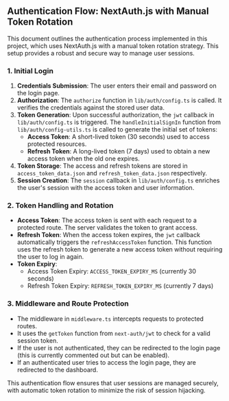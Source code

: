## Authentication Flow: NextAuth.js with Manual Token Rotation

This document outlines the authentication process implemented in this project, which uses NextAuth.js with a manual token rotation strategy. This setup provides a robust and secure way to manage user sessions.

### 1. Initial Login

1.  **Credentials Submission**: The user enters their email and password on the login page.
2.  **Authorization**: The `authorize` function in `lib/auth/config.ts` is called. It verifies the credentials against the stored user data.
3.  **Token Generation**: Upon successful authorization, the `jwt` callback in `lib/auth/config.ts` is triggered. The `handleInitialSignIn` function from `lib/auth/config-utils.ts` is called to generate the initial set of tokens:
    *   **Access Token**: A short-lived token (30 seconds) used to access protected resources.
    *   **Refresh Token**: A long-lived token (7 days) used to obtain a new access token when the old one expires.
4.  **Token Storage**: The access and refresh tokens are stored in `access_token_data.json` and `refresh_token_data.json` respectively.
5.  **Session Creation**: The `session` callback in `lib/auth/config.ts` enriches the user's session with the access token and user information.

### 2. Token Handling and Rotation

*   **Access Token**: The access token is sent with each request to a protected route. The server validates the token to grant access.
*   **Refresh Token**: When the access token expires, the `jwt` callback automatically triggers the `refreshAccessToken` function. This function uses the refresh token to generate a new access token without requiring the user to log in again.
*   **Token Expiry**:
    *   Access Token Expiry: `ACCESS_TOKEN_EXPIRY_MS` (currently 30 seconds)
    *   Refresh Token Expiry: `REFRESH_TOKEN_EXPIRY_MS` (currently 7 days)

### 3. Middleware and Route Protection

*   The middleware in `middleware.ts` intercepts requests to protected routes.
*   It uses the `getToken` function from `next-auth/jwt` to check for a valid session token.
*   If the user is not authenticated, they can be redirected to the login page (this is currently commented out but can be enabled).
*   If an authenticated user tries to access the login page, they are redirected to the dashboard.

This authentication flow ensures that user sessions are managed securely, with automatic token rotation to minimize the risk of session hijacking.